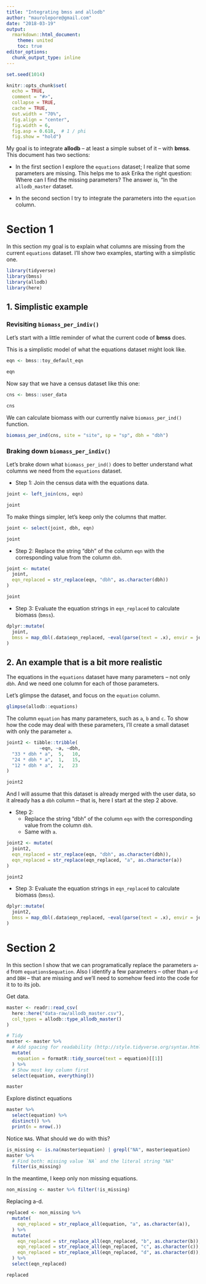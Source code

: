```yaml
---
title: "Integrating bmss and allodb"
author: "maurolepore@gmail.com"
date: "2018-03-19"
output:
  rmarkdown::html_document:
    theme: united
    toc: true
editor_options: 
  chunk_output_type: inline
---
```


```r
set.seed(1014)

knitr::opts_chunk$set(
  echo = TRUE,
  comment = "#>",
  collapse = TRUE,
  cache = TRUE,
  out.width = "70%",
  fig.align = "center",
  fig.width = 6,
  fig.asp = 0.618,  # 1 / phi
  fig.show = "hold")
```

My goal is to integrate __allodb__ -- at least a simple subset of it -- with __bmss__. This document has two sections:

* In the first section I explore the `equations` dataset; I realize that some parameters are missing. This helps me to ask Erika the right question: Where can I find the missing parameters? The answer is, "In the `allodb_master` dataset.

* In the second section I try to integrate the parameters into the `equation` column.

# Section 1

In this section my goal is to explain what columns are missing from the current `equations` dataset. I'll show two examples, starting with a simplistic one.

```r
library(tidyverse)
library(bmss)
library(allodb)
library(here)
```

## 1. Simplistic example

### Revisiting `biomass_per_indiv()`

Let's start with a little reminder of what the current code of __bmss__ does. 

This is a simplistic model of what the equations dataset might look like.

```r
eqn <- bmss::toy_default_eqn

eqn
```

Now say that we have a census dataset like this one:

```r
cns <- bmss::user_data

cns
```

We can calculate biomass with our currently naive `biomass_per_ind()` function.

```r
biomass_per_ind(cns, site = "site", sp = "sp", dbh = "dbh")
```

### Braking down `biomass_per_indiv()`

Let's brake down what `biomass_per_ind()` does to better understand what columns we need from the `equations` dataset.

* Step 1: Join the census data with the equations data.

```r
joint <- left_join(cns, eqn)

joint
```

To make things simpler, let's keep only the columns that matter.

```r
joint <- select(joint, dbh, eqn)

joint
```

* Step 2: Replace the string "dbh" of the column `eqn` with the corresponding value from the column `dbh`.

```r
joint <- mutate(
  joint, 
  eqn_replaced = str_replace(eqn, "dbh", as.character(dbh))
)

joint
```

* Step 3: Evaluate the equation strings in `eqn_replaced` to calculate biomass (`bmss`).

```r
dplyr::mutate(
  joint, 
  bmss = map_dbl(.data$eqn_replaced, ~eval(parse(text = .x), envir = joint))
)
```

## 2. An example that is a bit more realistic

The equations in the `equations` dataset have many parameters -- not only `dbh`. And we need one column for each of those parameters.

Let's glimpse the dataset, and focus on the `equation` column.

```r
glimpse(allodb::equations)
```

The column `equation` has many parameters, such as `a`, `b` and `c`. To show how the code may deal with these parameters, I'll create a small dataset with only the parameter `a`.

```r
joint2 <- tibble::tribble(
            ~eqn, ~a, ~dbh,
  "33 * dbh * a",  5,   10,
  "24 * dbh * a",  1,   15,
  "12 * dbh * a",  2,   23
)

joint2
```

And I will assume that this dataset is already merged with the user data, so it already has a `dbh` column -- that is, here I start at the step 2 above.

* Step 2: 
    * Replace the string "dbh" of the column `eqn` with the corresponding value from the column `dbh`.
    * Same with `a`.

```r
joint2 <- mutate(
  joint2, 
  eqn_replaced = str_replace(eqn, "dbh", as.character(dbh)),
  eqn_replaced = str_replace(eqn_replaced, "a", as.character(a))
)

joint2
```

* Step 3: Evaluate the equation strings in `eqn_replaced` to calculate biomass (`bmss`).

```r
dplyr::mutate(
  joint2, 
  bmss = map_dbl(.data$eqn_replaced, ~eval(parse(text = .x), envir = joint2))
)
```



# Section 2

In this section I show that we can programatically replace the parameters `a`-`d` from `equations$equation`. Also I identify a few parameters -- other than `a`-`d` and `DBH` -- that are missing and we'll need to somehow feed into the code for it to to its job.

Get data.

```r
master <- readr::read_csv(
  here::here("data-raw/allodb_master.csv"),
  col_types = allodb::type_allodb_master()
)

# Tidy
master <- master %>% 
  # Add spacing for readability (http://style.tidyverse.org/syntax.html#spacing)
  mutate(
    equation = formatR::tidy_source(text = equation)[[1]]
  ) %>% 
  # Show most key column first
  select(equation, everything())
```

```r
master
```


Explore distinct equations

```r
master %>%
  select(equation) %>% 
  distinct() %>% 
  print(n = nrow(.))
```

Notice `NA`s. What should we do with this?

```r
is_missing <- is.na(master$equation) | grepl("NA", master$equation)
master %>% 
  # Find both: missing value `NA` and the literal string "NA"
  filter(is_missing)
```

In the meantime, I keep only non missing equations.

```r
non_missing <- master %>% filter(!is_missing)
```

Replacing a-d.

```r
replaced <- non_missing %>%
  mutate(
    eqn_replaced = str_replace_all(equation, "a", as.character(a)),
  ) %>% 
  mutate(
    eqn_replaced = str_replace_all(eqn_replaced, "b", as.character(b)),
    eqn_replaced = str_replace_all(eqn_replaced, "c", as.character(c)),
    eqn_replaced = str_replace_all(eqn_replaced, "d", as.character(d)),
  ) %>% 
  select(eqn_replaced)

replaced
```

